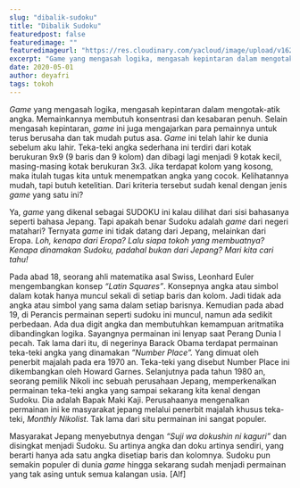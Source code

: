 ```yaml
---
slug: "dibalik-sudoku"
title: "Dibalik Sudoku"
featuredpost: false
featuredimage: ""
featuredimageurl: "https://res.cloudinary.com/yacloud/image/upload/v1624709183/articles%20pictures/2020-05-01-dibalik-sudoku/LeonhardEuler_r35z0h.jpg"
excerpt: "Game yang mengasah logika, mengasah kepintaran dalam mengotak-atik angka. Memainkannya membutuh konsentrasi dan kesabaran penuh."
date: 2020-05-01
author: deyafri
tags: tokoh
---
```


_Game_ yang mengasah logika, mengasah kepintaran dalam mengotak-atik angka. Memainkannya membutuh konsentrasi dan kesabaran penuh. Selain mengasah kepintaran, _game_ ini juga mengajarkan para pemainnya untuk terus berusaha dan tak mudah putus asa. _Game_ ini telah lahir ke dunia sebelum aku lahir. Teka-teki angka sederhana ini terdiri dari kotak berukuran 9x9 (9 baris dan 9 kolom) dan dibagi lagi menjadi 9 kotak kecil, masing-masing kotak berukuran 3x3. Jika terdapat kolom yang kosong, maka itulah tugas kita untuk menempatkan angka yang cocok. Kelihatannya mudah, tapi butuh ketelitian. Dari kriteria tersebut sudah kenal dengan jenis _game_ yang satu ini?

Ya, _game_ yang dikenal sebagai SUDOKU ini kalau dilihat dari sisi bahasanya seperti bahasa Jepang. Tapi apakah benar Sudoku adalah _game_ dari negeri matahari? Ternyata _game_ ini tidak datang dari Jepang, melainkan dari Eropa. _Loh, kenapa dari Eropa? Lalu siapa tokoh yang membuatnya? Kenapa dinamakan Sudoku, padahal bukan dari Jepang? Mari kita cari tahu!_

Pada abad 18, seorang ahli matematika asal Swiss, Leonhard Euler mengembangkan konsep _“Latin Squares”_. Konsepnya angka atau simbol dalam kotak hanya muncul sekali di setiap baris dan kolom. Jadi tidak ada angka atau simbol yang sama dalam setiap barisnya. Kemudian pada abad 19, di Perancis permainan seperti sudoku ini muncul, namun ada sedikit perbedaan. Ada dua digit angka dan membutuhkan kemampuan aritmatika dibandingkan logika. Sayangnya permainan ini lenyap saat Perang Dunia I pecah. Tak lama dari itu, di negerinya Barack Obama terdapat permainan teka-teki angka yang dinamakan _”Number Place”._ Yang dimuat oleh penerbit majalah pada era 1970 an. Teka-teki yang disebut Number Place ini dikembangkan oleh Howard Garnes. Selanjutnya pada tahun 1980 an, seorang pemilik Nikoli inc sebuah perusahaan Jepang, memperkenalkan permainan teka-teki angka yang sampai sekarang kita kenal dengan Sudoku. Dia adalah Bapak Maki Kaji. Perusahaanya mengenalkan permainan ini ke masyarakat jepang melalui penerbit majalah khusus teka-teki, _Monthly Nikolist_. Tak lama dari situ permainan ini sangat populer.

Masyarakat Jepang menyebutnya dengan _“Suji wa dokushin ni kaguri”_ dan disingkat menjadi Sudoku. Su artinya angka dan doku artinya sendiri, yang berarti hanya ada satu angka disetiap baris dan kolomnya. Sudoku pun semakin populer di dunia _game_ hingga sekarang sudah menjadi permainan yang tak asing untuk semua kalangan usia. [Alf]
